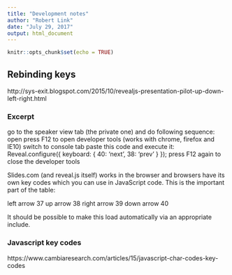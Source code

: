 ```yaml
---
title: "Development notes"
author: "Robert Link"
date: "July 29, 2017"
output: html_document
---
```


```r
knitr::opts_chunk$set(echo = TRUE)
```


## Rebinding keys

http://sys-exit.blogspot.com/2015/10/revealjs-presentation-pilot-up-down-left-right.html

### Excerpt 

go to the speaker view tab (the private one) and do following sequence:
open press F12 to open developer tools (works with chrome, firefox and IE10)
switch to console tab
paste this code and execute it:
Reveal.configure({
  keyboard: {
    40: 'next',
    38: 'prev'
  }
});
press F12 again to close the developer tools

Slides.com (and reveal.js itself) works in the browser and browsers have its own key codes which you can use in JavaScript code. This is the important part of the table:

left arrow	37
up arrow	38
right arrow	39
down arrow	40

It should be possible to make this load automatically via an appropriate include.

### Javascript key codes

https://www.cambiaresearch.com/articles/15/javascript-char-codes-key-codes
